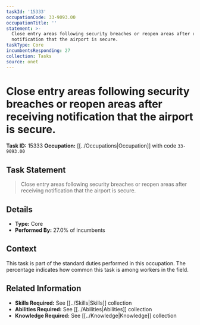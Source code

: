 ```yaml
---
taskId: '15333'
occupationCode: 33-9093.00
occupationTitle: ''
statement: >-
  Close entry areas following security breaches or reopen areas after receiving
  notification that the airport is secure.
taskType: Core
incumbentsResponding: 27
collection: Tasks
source: onet
---
```

# Close entry areas following security breaches or reopen areas after receiving notification that the airport is secure.

**Task ID:** 15333
**Occupation:** [[../Occupations|Occupation]] with code `33-9093.00`

## Task Statement

> Close entry areas following security breaches or reopen areas after receiving notification that the airport is secure.

## Details

- **Type:** Core
- **Performed By:** 27.0% of incumbents

## Context

This task is part of the standard duties performed in this occupation. The percentage indicates how common this task is among workers in the field.

## Related Information

- **Skills Required:** See [[../Skills|Skills]] collection
- **Abilities Required:** See [[../Abilities|Abilities]] collection
- **Knowledge Required:** See [[../Knowledge|Knowledge]] collection
